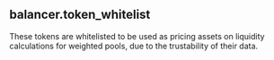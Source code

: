 ## balancer.token_whitelist 
These tokens are whitelisted to be used as pricing assets on liquidity calculations for weighted pools, due to the trustability of their data.


<ParamField path="address">

</ParamField>
<ParamField path="name">

</ParamField>
<ParamField path="chain">

</ParamField>
